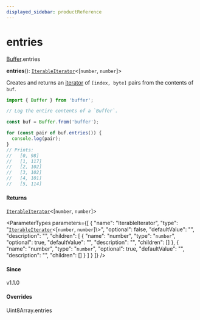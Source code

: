 ```yaml
---
displayed_sidebar: productReference
---
```



# entries

[Buffer](../../interfaces/Buffer.mdx).entries

**entries**(): [`IterableIterator`](../../interfaces/IterableIterator.mdx)<[`number`, `number`]\>

Creates and returns an [iterator](https://developer.mozilla.org/en-US/docs/Web/JavaScript/Reference/Iteration_protocols) of `[index, byte]` pairs from the contents
of `buf`.

```js
import { Buffer } from 'buffer';

// Log the entire contents of a `Buffer`.

const buf = Buffer.from('buffer');

for (const pair of buf.entries()) {
  console.log(pair);
}
// Prints:
//   [0, 98]
//   [1, 117]
//   [2, 102]
//   [3, 102]
//   [4, 101]
//   [5, 114]
```

#### Returns

[`IterableIterator`](../../interfaces/IterableIterator.mdx)<[`number`, `number`]\>

<ParameterTypes parameters={[
  {
    "name": "IterableIterator",
    "type": "[`IterableIterator`](../../interfaces/IterableIterator.mdx)<[`number`, `number`]\\>",
    "optional": false,
    "defaultValue": "",
    "description": "",
    "children": [
      {
        "name": "number",
        "type": "`number`",
        "optional": true,
        "defaultValue": "",
        "description": "",
        "children": []
      },
      {
        "name": "number",
        "type": "`number`",
        "optional": true,
        "defaultValue": "",
        "description": "",
        "children": []
      }
    ]
  }
]} />

#### Since

v1.1.0

#### Overrides

Uint8Array.entries
